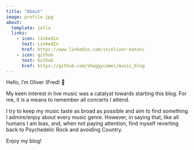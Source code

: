 ```yaml
---
title: "About"
image: profile.jpg
about:
  template: jolla
  links:
    - icon: linkedin
      text: LinkedIn
      href: https://www.linkedin.com/in/oliver-eaton/
    - icon: github
      text: Github
      href: https://github.com/shaggycamel/music_blog
---
```


Hello, I'm Oliver (Fred) 🙂

My keen interest in live music was a catalyst towards starting this blog. For me, it is a means to remember all concerts I attend.

I try to keep my music taste as broad as possible and aim to find something I admire/enjoy about every music genre. However, in saying that, like all humans I am bias, and, when not paying attention, find myself reverting back to Psychedelic Rock and avoiding Country.

Enjoy my blog!
